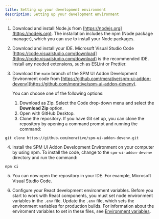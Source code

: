 ```yaml
---
title: Setting up your development environment
description: Setting up your development environment
---
```


1. Download and install Node.js from [https://nodejs.org](https://nodejs.org). The installation includes the npm (Node package manager), which you can use to install your Node packages.
2. Download and install your IDE. Microsoft Visual Studio Code [https://code.visualstudio.com/download](https://code.visualstudio.com/download) is the recommended IDE. Install any needed extensions, such as ESLint or Prettier.
3. Download the `main` branch of the SPM UI Addon Development Environment code from [https://github.com/merative/spm-ui-addon-devenv](https://github.com/merative/spm-ui-addon-devenv).

   You can choose one of the following options:

   1. Download as Zip. Select the Code drop-down menu and select the **Download Zip** option.
   2. Open with GitHub Desktop.
   3. Clone the repository. If you have Git set up, you can clone the repository by opening a command prompt and running the command:

```
git clone https://github.com/merative/spm-ui-addon-devenv.git
```

4. Install the SPM UI Addon Development Environment on your computer by using npm. To install the code, change to the `spm-ui-addon-devenv` directory and run the command:

```
npm ci
```

5. You can now open the repository in your IDE. For example, Microsoft Visual Studio Code.

6. Configure your React development environment variables. Before you start to work with React components, you must set node environment variables in the `.env` file. Update the `.env` file, which sets the environment variables for production builds. For information about the enviroment variables to set in these files, see [Environment variables](environment-variables).
